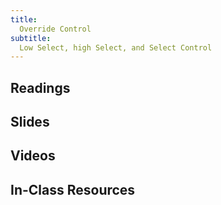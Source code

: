 ```yaml
---
title: 
  Override Control
subtitle: 
  Low Select, high Select, and Select Control
---
```


## Readings

## Slides

## Videos

## In-Class Resources
